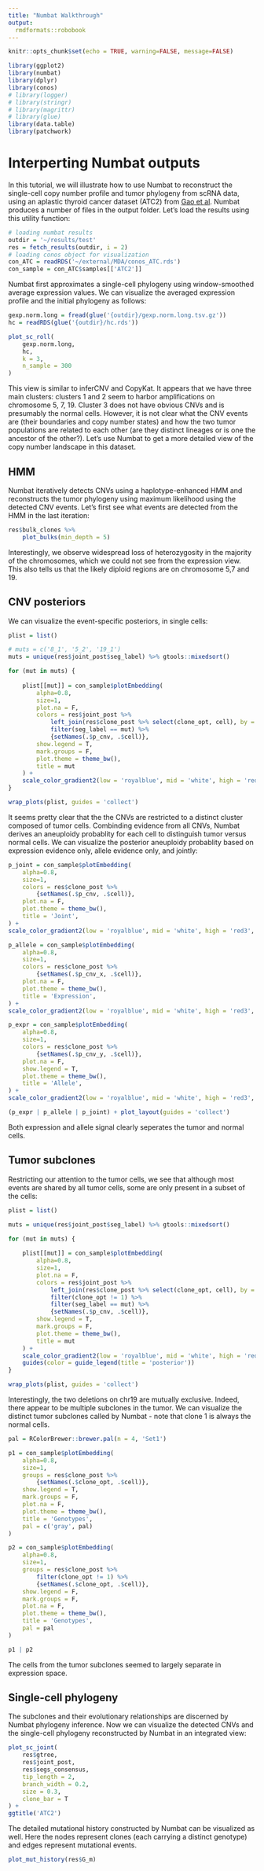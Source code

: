 ```yaml
---
title: "Numbat Walkthrough"
output:
  rmdformats::robobook
---
```



```r
knitr::opts_chunk$set(echo = TRUE, warning=FALSE, message=FALSE)
```

```r
library(ggplot2)
library(numbat)
library(dplyr)
library(conos)
# library(logger)
# library(stringr)
# library(magrittr)
# library(glue)
library(data.table)
library(patchwork)
```

# Interperting Numbat outputs
In this tutorial, we will illustrate how to use Numbat to reconstruct the single-cell copy number profile and tumor phylogeny from scRNA data, using an aplastic thyroid cancer dataset (ATC2) from [Gao et al](https://www.nature.com/articles/s41587-020-00795-2).
Numbat produces a number of files in the output folder. Let's load the results using this utility function:
```r
# loading numbat results
outdir = '~/results/test'
res = fetch_results(outdir, i = 2)
# loading conos object for visualization
con_ATC = readRDS('~/external/MDA/conos_ATC.rds')
con_sample = con_ATC$samples[['ATC2']]
```

Numbat first approximates a single-cell phylogeny using window-smoothed average expression values. We can visualize the averaged expression profile and the initial phylogeny as follows:
```r
gexp.norm.long = fread(glue('{outdir}/gexp.norm.long.tsv.gz'))
hc = readRDS(glue('{outdir}/hc.rds'))

plot_sc_roll(
    gexp.norm.long,
    hc,
    k = 3,
    n_sample = 300
)
```
This view is similar to inferCNV and CopyKat. It appears that we have three main clusters: clusters 1 and 2 seem to harbor amplifications on chromosome 5, 7, 19. Cluster 3 does not have obvious CNVs and is presumably the normal cells. However, it is not clear what the CNV events are (their boundaries and copy number states) and how the two tumor populations are related to each other (are they distinct lineages or is one the ancestor of the other?). Let's use Numbat to get a more detailed view of the copy number landscape in this dataset.

## HMM
Numbat iteratively detects CNVs using a haplotype-enhanced HMM and reconstructs the tumor phylogeny using maximum likelihood using the detected CNV events. Let's first see what events are detected from the HMM in the last iteration:
```r

res$bulk_clones %>%
    plot_bulks(min_depth = 5)
```
Interestingly, we observe widespread loss of heterozygosity in the majority of the chromosomes, which we could not see from the expression view. This also tells us that the likely diploid regions are on chromosome 5,7 and 19.

## CNV posteriors

We can visualize the event-specific posteriors, in single cells:
```r

plist = list()

# muts = c('8_1', '5_2', '19_1')
muts = unique(res$joint_post$seg_label) %>% gtools::mixedsort()

for (mut in muts) {
    
    plist[[mut]] = con_sample$plotEmbedding(
        alpha=0.8,
        size=1, 
        plot.na = F, 
        colors = res$joint_post %>%
            left_join(res$clone_post %>% select(clone_opt, cell), by = 'cell') %>%
            filter(seg_label == mut) %>%
            {setNames(.$p_cnv, .$cell)},
        show.legend = T,
        mark.groups = F,
        plot.theme = theme_bw(),
        title = mut
    ) +
    scale_color_gradient2(low = 'royalblue', mid = 'white', high = 'red3', midpoint = 0.5, limits = c(0,1))
}

wrap_plots(plist, guides = 'collect')
```

It seems pretty clear that the the CNVs are restricted to a distinct cluster composed of tumor cells. Combinding evidence from all CNVs, Numbat derives an aneuploidy probablity for each cell to distinguish tumor versus normal cells. We can visualize the posterior aneuploidy probablity based on expression evidence only, allele evidence only, and jointly:
```r

p_joint = con_sample$plotEmbedding(
    alpha=0.8,
    size=1, 
    colors = res$clone_post %>%
        {setNames(.$p_cnv, .$cell)},
    plot.na = F,
    plot.theme = theme_bw(),
    title = 'Joint',
) +
scale_color_gradient2(low = 'royalblue', mid = 'white', high = 'red3', midpoint = 0.5)

p_allele = con_sample$plotEmbedding(
    alpha=0.8,
    size=1, 
    colors = res$clone_post %>%
        {setNames(.$p_cnv_x, .$cell)},
    plot.na = F,
    plot.theme = theme_bw(),
    title = 'Expression',
) +
scale_color_gradient2(low = 'royalblue', mid = 'white', high = 'red3', midpoint = 0.5)

p_expr = con_sample$plotEmbedding(
    alpha=0.8,
    size=1, 
    colors = res$clone_post %>%
        {setNames(.$p_cnv_y, .$cell)},
    plot.na = F,
    show.legend = T,
    plot.theme = theme_bw(),
    title = 'Allele',
) +
scale_color_gradient2(low = 'royalblue', mid = 'white', high = 'red3', midpoint = 0.5)

(p_expr | p_allele | p_joint) + plot_layout(guides = 'collect')

```
Both expression and allele signal clearly seperates the tumor and normal cells.

## Tumor subclones
Restricting our attention to the tumor cells, we see that although most events are shared by all tumor cells, some are only present in a subset of the cells:
```r

plist = list()

muts = unique(res$joint_post$seg_label) %>% gtools::mixedsort()

for (mut in muts) {
    
    plist[[mut]] = con_sample$plotEmbedding(
        alpha=0.8,
        size=1, 
        plot.na = F, 
        colors = res$joint_post %>%
            left_join(res$clone_post %>% select(clone_opt, cell), by = 'cell') %>%
            filter(clone_opt != 1) %>%
            filter(seg_label == mut) %>%
            {setNames(.$p_cnv, .$cell)},
        show.legend = T,
        mark.groups = F,
        plot.theme = theme_bw(),
        title = mut
    ) +
    scale_color_gradient2(low = 'royalblue', mid = 'white', high = 'red3', midpoint = 0.5, limits = c(0,1)) +
    guides(color = guide_legend(title = 'posterior'))
}

wrap_plots(plist, guides = 'collect')
```

Interestingly, the two deletions on chr19 are mutually exclusive. Indeed, there appear to be multiple subclones in the tumor. We can visualize the distinct tumor subclones called by Numbat - note that clone 1 is always the normal cells.
```r

pal = RColorBrewer::brewer.pal(n = 4, 'Set1')

p1 = con_sample$plotEmbedding(
    alpha=0.8,
    size=1, 
    groups = res$clone_post %>%
        {setNames(.$clone_opt, .$cell)},
    show.legend = T,
    mark.groups = F,
    plot.na = F,
    plot.theme = theme_bw(),
    title = 'Genotypes',
    pal = c('gray', pal)
)

p2 = con_sample$plotEmbedding(
    alpha=0.8,
    size=1, 
    groups = res$clone_post %>%
        filter(clone_opt != 1) %>%
        {setNames(.$clone_opt, .$cell)},
    show.legend = F,
    mark.groups = F,
    plot.na = F,
    plot.theme = theme_bw(),
    title = 'Genotypes',
    pal = pal
)

p1 | p2
```
The cells from the tumor subclones seemed to largely separate in expression space.

## Single-cell phylogeny
The subclones and their evolutionary relationships are discerned by Numbat phylogeny inference. Now we can visualize the detected CNVs and the single-cell phylogeny reconstructed by Numbat in an integrated view:
```r
plot_sc_joint(
    res$gtree,
    res$joint_post,
    res$segs_consensus,
    tip_length = 2,
    branch_width = 0.2,
    size = 0.3,
    clone_bar = T
) +
ggtitle('ATC2')
```
The detailed mutational history constructed by Numbat can be visualized as well. Here the nodes represent clones (each carrying a distinct genotype) and edges represent mutational events. 
```r
plot_mut_history(res$G_m)
```

